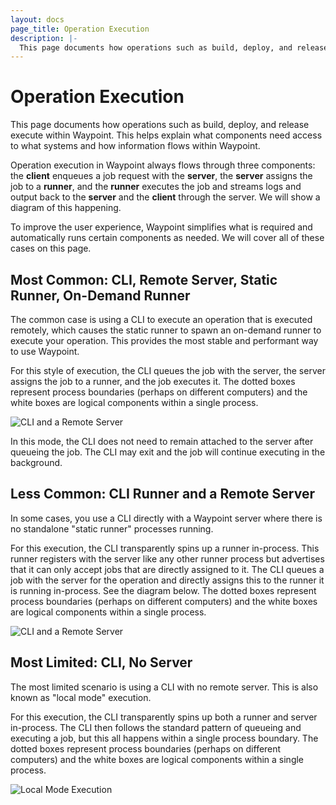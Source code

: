 ```yaml
---
layout: docs
page_title: Operation Execution
description: |-
  This page documents how operations such as build, deploy, and release execute within Waypoint. This helps explain what components need access to what systems and how information flows within Waypoint.
---
```


# Operation Execution

This page documents how operations such as build, deploy, and release
execute within Waypoint. This helps explain what components need access to
what systems and how information flows within Waypoint.

Operation execution in Waypoint always flows through three components: the
**client** enqueues a job request with the **server**, the **server** assigns
the job to a **runner**, and the **runner** executes the job and streams
logs and output back to the **server** and the **client** through the server.
We will show a diagram of this happening.

To improve the user experience, Waypoint simplifies what is required and
automatically runs certain components as needed. We will cover all of these
cases on this page.

## Most Common: CLI, Remote Server, Static Runner, On-Demand Runner

The common case is using a CLI to execute an operation that
is executed remotely, which causes the static runner to spawn an on-demand
runner to execute your operation. This provides the most stable and performant way to
use Waypoint.

For this style of execution, the CLI queues the job with the server, the server
assigns the job to a runner, and the job executes it.
The dotted
boxes represent process boundaries (perhaps on different computers) and
the white boxes are logical components within a single process.

![CLI and a Remote Server](/img/execution-remote.png)

In this mode, the CLI does not need to remain attached to the server
after queueing the job. The CLI may exit and the job will continue
executing in the background.

## Less Common: CLI Runner and a Remote Server

In some cases, you use a CLI directly with a Waypoint server where there is no
standalone "static runner" processes running.

For this execution, the CLI transparently spins up a runner in-process.
This runner registers with the server like any other runner process but
advertises that it can only accept jobs that are directly assigned to it.
The CLI queues a job with the server for the operation and directly assigns
this to the runner it is running in-process. See the diagram below.
The dotted
boxes represent process boundaries (perhaps on different computers) and
the white boxes are logical components within a single process.

![CLI and a Remote Server](/img/execution-cli-server.png)

## Most Limited: CLI, No Server

The most limited scenario is using a CLI with no remote server. This
is also known as "local mode" execution.

For this execution, the CLI transparently spins up both a runner and
server in-process. The CLI then follows the standard pattern of queueing
and executing a job, but this all happens within a single process boundary.
The dotted
boxes represent process boundaries (perhaps on different computers) and
the white boxes are logical components within a single process.

![Local Mode Execution](/img/execution-local.png)
